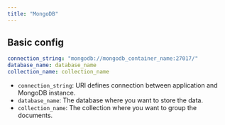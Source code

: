 ```yaml
---
title: "MongoDB"
---
```


## Basic config

```yaml
connection_string: "mongodb://mongodb_container_name:27017/"
database_name: database_name
collection_name: collection_name
```

* `connection_string`: URI defines connection between application and MongoDB instance.
* `database_name`: The database where you want to store the data.
* `collection_name`: The collection where you want to group the documents.
